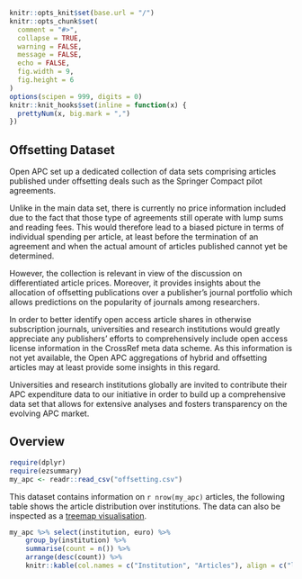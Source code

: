 ```r

knitr::opts_knit$set(base.url = "/")
knitr::opts_chunk$set(
  comment = "#>",
  collapse = TRUE,
  warning = FALSE,
  message = FALSE,
  echo = FALSE,
  fig.width = 9,
  fig.height = 6
)
options(scipen = 999, digits = 0)
knitr::knit_hooks$set(inline = function(x) {
  prettyNum(x, big.mark = ",")
})
```

## Offsetting Dataset

Open APC set up a dedicated collection of data sets comprising articles published under offsetting deals such as the Springer Compact pilot agreements.

Unlike in the main data set, there is currently no price information included due to the fact that those type of agreements still operate with lump sums and reading fees. This would therefore lead to a biased picture in terms of individual spending per article, at least before the termination of an agreement and when the actual amount of articles published cannot yet be determined.

However, the collection is relevant in view of the discussion on differentiated article prices. Moreover, it provides insights about the allocation of offsetting publications over a publisher's journal portfolio which allows predictions on the popularity of journals among researchers.

In order to better identify open access article shares in otherwise subscription journals, universities and research institutions would greatly appreciate any publishers' efforts to comprehensively include open access license information in the CrossRef meta data scheme. As this information is not yet available, the Open APC aggregations of hybrid and offsetting articles may at least provide some insights in this regard. 

Universities and research institutions globally are invited to contribute their APC expenditure data to our initiative in order to build up a comprehensive data set that allows for extensive analyses and fosters transparency on the evolving APC market.        

## Overview
```r
require(dplyr)
require(ezsummary)
my_apc <- readr::read_csv("offsetting.csv")
```
This dataset contains information on `r nrow(my_apc)` articles, the following table shows the article distribution over institutions. The data can also be inspected as a [treemap visualisation](http://treemaps.intact-project.org/apcdata/offsetting).


```r
my_apc %>% select(institution, euro) %>% 
    group_by(institution) %>% 
    summarise(count = n()) %>% 
    arrange(desc(count)) %>%
    knitr::kable(col.names = c("Institution", "Articles"), align = c("l","r"))
```

